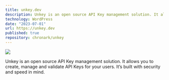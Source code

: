 ```yaml
---
title: unkey.dev
description: Unkey is an open source API Key management solution. It allows you to create, manage and validate API Keys for your users. It’s built with security and speed in mind.
technology: WordPress
date: "2023-07-01"
url: https://unkey.dev
published: true
repository: chronark/unkey
---
```


[![](https://unkey.dev/images/landing/app.png)](https://unkey.dev)

Unkey is an open source API Key management solution. It allows you to create, manage and validate API Keys for your users. It’s built with security and speed in mind.
